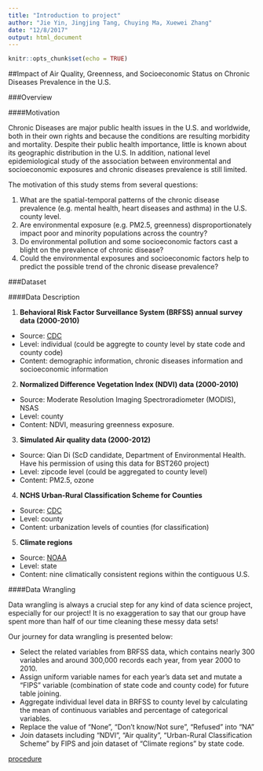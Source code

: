 ```yaml
---
title: "Introduction to project"
author: "Jie Yin, Jingjing Tang, Chuying Ma, Xuewei Zhang"
date: "12/8/2017"
output: html_document
---
```


```r
knitr::opts_chunk$set(echo = TRUE)
```

##Impact of Air Quality, Greenness, and Socioeconomic Status on Chronic Diseases Prevalence in the U.S. 

###Overview

####Motivation

Chronic Diseases are major public health issues in the U.S. and worldwide, both in their own rights and because the conditions are resulting morbidity and mortality. Despite their public health importance, little is known about its geographic distribution in the U.S. In addition, national level epidemiological study of the association between environmental and socioeconomic exposures and chronic diseases prevalence is still limited.

The motivation of this study stems from several questions:

1. What are the spatial-temporal patterns of the chronic disease prevalence (e.g. mental health, heart diseases and asthma) in the U.S. county level.
2. Are environmental exposure (e.g. PM2.5, greenness) disproportionately impact poor and minority populations across the country?
3. Do environmental pollution and some socioeconomic factors cast a blight on the prevalence of chronic disease? 
4. Could the environmental exposures and socioeconomic factors help to predict the possible trend of the chronic disease prevalence?

###Dataset

####Data Description

1. **Behavioral Risk Factor Surveillance System (BRFSS) annual survey data (2000-2010)**

* Source: [CDC](https://www.cdc.gov/brfss/annual_data/annual_data.htm)
* Level: individual (could be aggregte to county level by state code and county code)
* Content: demographic information, chronic diseases information and socioeconomic information

2. **Normalized Difference Vegetation Index (NDVI) data (2000-2010)**

* Source: Moderate Resolution Imaging Spectroradiometer (MODIS), NSAS
* Level: county
* Content: NDVI, measuring greenness exposure.

3. **Simulated Air quality data (2000-2012)**

* Source: Qian Di (ScD candidate, Department of Environmental Health. Have his permission of using this data for BST260 project)
* Level: zipcode level (could be aggregated to county level)
* Content: PM2.5, ozone

4. **NCHS Urban-Rural Classification Scheme for Counties**

* Source: [CDC](https://www.cdc.gov/nchs/data_access/urban_rural.htm)
* Level: county
* Content: urbanization levels of counties (for classification)

5. **Climate regions**

* Source: [NOAA](https://www.ncdc.noaa.gov/monitoring-references/maps/us-climate-regions.php)
* Level: state
* Content: nine climatically consistent regions within the contiguous U.S.

####Data Wrangling

Data wrangling is always a crucial step for any kind of data science project, especially for our project! It is no exaggeration to say that our group have spent more than half of our time cleaning these messy data sets!

Our journey for data wrangling is presented below:

* Select the related variables from BRFSS data, which contains nearly 300 variables and around 300,000 records each year, from year 2000 to 2010.
* Assign uniform variable names for each year's data set and mutate a "FIPS" variable (combination of state code and county code) for future table joining.
* Aggregate individual level data in BRFSS to county level by calculating the mean of continuous variables and percentage of categorical variables.
* Replace the value of "None", "Don't know/Not sure", "Refused" into "NA"
* Join datasets including "NDVI", "Air quality", "Urban-Rural Classification Scheme" by FIPS and join dataset of "Climate regions" by state code.

[procedure](https://drive.google.com/open?id=1VKgQ0THFXva0iLL1tvIpgFhaiXAruO76)




